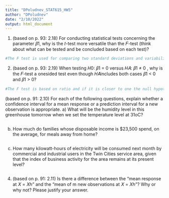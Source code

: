 ```yaml
---
title: "DPoludnev_STAT615_HW5"
author: "DPoludnev"
date: "2/10/2022"
output: html_document
---
```


1. (based on p. 93: 2.18) For conducting statistical tests concerning the parameter 𝛽1, why is the
𝑡-test more versatile than the 𝐹-test (think about what can be tested and be concluded based
on each test)?
```r
#The F test is used for comparing two standard deviations and variability while t test can be a normal t test and paired t test. While F test checks for variability, the t test can have alternative hypothesis of less or greater than, also t test can be used to for one-sided alternative hypothesis making it more versatile than the F test.
```
2. (based on p. 93: 2.19) When testing 𝐻0: 𝛽1 = 0 versus 𝐻𝐴: 𝛽1 ≠ 0 , why is the 𝐹-test a onesided test even though 𝐻𝐴includes both cases 𝛽1 < 0 and 𝛽1 > 0?
```r
#The F test is based on ratio and if it is closer to one the null hypothesis is true, if it is more than one then it proves both B1 > 0 and B1 < 0.
```

(based on p. 91: 2.10) For each of the following questions, explain whether a confidence interval for a mean
response or a prediction interval for a new observation is appropriate.
a) What will be the humidity level in this greenhouse tomorrow when we set the temperature level at
31oC?
```r

```
b) How much do families whose disposable income is $23,500 spend, on the average, for meals away
from home?
```r

```
c) How many kilowatt-hours of electricity will be consumed next month by commercial and industrial
users in the Twin Cities service area, given that the index of business activity for the area remains at
its present level?
```r


```
4. (based on p. 91: 2.11) Is there a difference between the “mean response at 𝑋 = 𝑋ℎ” and the “mean of m
new observations at 𝑋 = 𝑋ℎ”? Why or why not? Please justify your answer.
```r

```
